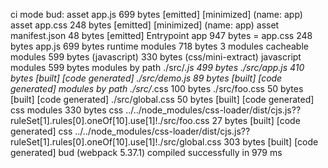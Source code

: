 ci mode
bud:
  asset app.js 699 bytes [emitted] [minimized] (name: app)
  asset app.css 248 bytes [emitted] [minimized] (name: app)
  asset manifest.json 48 bytes [emitted]
  Entrypoint app 947 bytes = app.css 248 bytes app.js 699 bytes
  runtime modules 718 bytes 3 modules
  cacheable modules 599 bytes (javascript) 330 bytes (css/mini-extract)
    javascript modules 599 bytes
      modules by path ./src/*.js 499 bytes
        ./src/app.js 410 bytes [built] [code generated]
        ./src/demo.js 89 bytes [built] [code generated]
      modules by path ./src/*.css 100 bytes
        ./src/foo.css 50 bytes [built] [code generated]
        ./src/global.css 50 bytes [built] [code generated]
    css modules 330 bytes
      css ../../node_modules/css-loader/dist/cjs.js??ruleSet[1].rules[0].oneOf[10].use[1]!./src/foo.css 27 bytes [built] [code generated]
      css ../../node_modules/css-loader/dist/cjs.js??ruleSet[1].rules[0].oneOf[10].use[1]!./src/global.css 303 bytes [built] [code generated]
  bud (webpack 5.37.1) compiled successfully in 979 ms